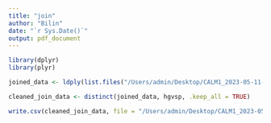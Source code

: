 ```yaml
---
title: "join"
author: "Bilin"
date: "`r Sys.Date()`"
output: pdf_document
---
```


```r
library(dplyr)
library(plyr)
```

```r
joined_data <- ldply(list.files("/Users/admin/Desktop/CALM1_2023-05-11-15-23-43/reference/sets", pattern = "*.csv", full.names = TRUE), read.csv, header=TRUE)

cleaned_join_data <- distinct(joined_data, hgvsp, .keep_all = TRUE)

write.csv(cleaned_join_data, file = "/Users/admin/Desktop/CALM1_2023-05-11-15-23-43/reference/combined_reference.csv")

```



